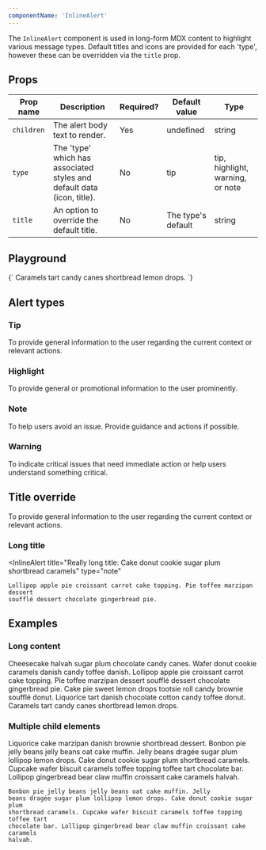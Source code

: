 ```yaml
---
componentName: 'InlineAlert'
---
```


The `InlineAlert` component is used in long-form MDX content to highlight various message types. Default titles and icons are provided for each 'type', however these can be overridden via the `title` prop.

## Props

| Prop name  | Description                                                            | Required? | Default value      | Type                             |
| ---------- | ---------------------------------------------------------------------- | --------- | ------------------ | -------------------------------- |
| `children` | The alert body text to render.                                         | Yes       | undefined          | string                           |
| `type`     | The 'type' which has associated styles and default data (icon, title). | No        | tip                | tip, highlight, warning, or note |
| `title`    | An option to override the default title.                               | No        | The type's default | string                           |

## Playground

<LiveComponent>
	{`
	<InlineAlert type="highlight" title="This is a custom title">
		Caramels tart candy canes shortbread lemon drops.	
	</InlineAlert>
	`}
</LiveComponent>

## Alert types

### Tip

<InlineAlert>
	To provide general information to the user regarding the current context or
	relevant actions.
</InlineAlert>

### Highlight

<InlineAlert type="highlight">
	To provide general or promotional information to the user prominently.
</InlineAlert>

### Note

<InlineAlert type="note">
	To help users avoid an issue. Provide guidance and actions if possible.
</InlineAlert>

### Warning

<InlineAlert type="warning">
	To indicate critical issues that need immediate action or help users
	understand something critical.
</InlineAlert>

## Title override

<InlineAlert title="Hashiconf 2027">
	To provide general information to the user regarding the current context or
	relevant actions.
</InlineAlert>

### Long title

<InlineAlert
	title="Really long title: Cake donut cookie sugar plum
	shortbread caramels"
	type="note"
>
	Lollipop apple pie croissant carrot cake topping. Pie toffee marzipan dessert
	soufflé dessert chocolate gingerbread pie.
</InlineAlert>

## Examples

### Long content

<InlineAlert>
	Cheesecake halvah sugar plum chocolate candy canes. Wafer donut cookie
	caramels danish candy toffee danish. Lollipop apple pie croissant carrot cake
	topping. Pie toffee marzipan dessert soufflé dessert chocolate gingerbread
	pie. Cake pie sweet lemon drops tootsie roll candy brownie soufflé donut.
	Liquorice tart danish chocolate cotton candy toffee donut. Caramels tart candy
	canes shortbread lemon drops.
</InlineAlert>

### Multiple child elements

<InlineAlert type="warning">
	Liquorice cake marzipan danish brownie
	shortbread dessert. Bonbon pie jelly beans jelly beans oat cake muffin. Jelly
	beans dragée sugar plum lollipop lemon drops. Cake donut cookie sugar plum
	shortbread caramels. Cupcake wafer biscuit caramels toffee topping toffee tart
	chocolate bar. Lollipop gingerbread bear claw muffin croissant cake caramels
	halvah.

    Bonbon pie jelly beans jelly beans oat cake muffin. Jelly
    beans dragée sugar plum lollipop lemon drops. Cake donut cookie sugar plum
    shortbread caramels. Cupcake wafer biscuit caramels toffee topping toffee tart
    chocolate bar. Lollipop gingerbread bear claw muffin croissant cake caramels
    halvah.

</InlineAlert>
